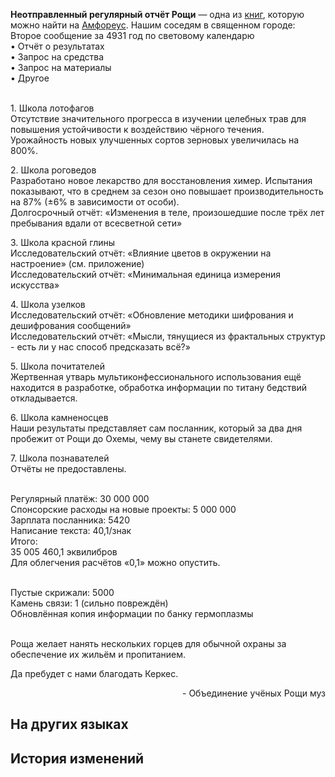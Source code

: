 {{Книга Инфобокс
|id           = 501
|Название     = 
|Изображение  = Предмет Неотправленный регулярный отчёт Рощи.png
|Мир          = Амфореус
|Томов        = 1
|Автор        = <!--нужно добавить-->
|Описание     = Регулярная корреспонденция между Рощей муз и Охемой, недоставленная вовремя из-за катастрофы.
|Том1         = {{tx}}
|Источник1    = {{tx|Отсутствует источник}}
|Персонажи    = 
|Фракции      = 
}}
'''Неотправленный регулярный отчёт Рощи''' — одна из [[Книги|книг]], которую можно найти на [[Амфореус]].
<!--
==Получение==
<gallery>
Книга НАЗВАНИЕ.png|НАЗВАНИЕ
Локация НАЗВАНИЕ.png|Расположение на карте. Ближайший пространственный якорь «[[НАЗВАНИЕ]]»
</gallery>
-->
Нашим соседям в священном городе:<br />        Второе сообщение за 4931 год по световому календарю<br />
• Отчёт о результатах<br />
• Запрос на средства<br />
• Запрос на материалы<br />
• Другое

{{Размер|28|Отчёт о результатах}}<br />
1. Школа лотофагов<br />
Отсутствие значительного прогресса в изучении целебных трав для повышения устойчивости к воздействию чёрного течения.<br />
Урожайность новых улучшенных сортов зерновых увеличилась на 800%.

2. Школа роговедов<br />
Разработано новое лекарство для восстановления химер. Испытания показывают, что в среднем за сезон оно повышает производительность на 87% (±6% в зависимости от особи).<br />
Долгосрочный отчёт: «Изменения в теле, произошедшие после трёх лет пребывания вдали от всесветной сети»

3. Школа красной глины<br />
Исследовательский отчёт: «Влияние цветов в окружении на настроение» (см. приложение)<br />
Исследовательский отчёт: «Минимальная единица измерения искусства»

4. Школа узелков<br />
Исследовательский отчёт: «Обновление методики шифрования и дешифрования сообщений»<br />
Исследовательский отчёт: «Мысли, тянущиеся из фрактальных структур - есть ли у нас способ предсказать всё?»

5. Школа почитателей<br />
Жертвенная утварь мультиконфессионального использования ещё находится в разработке, обработка информации по титану бедствий откладывается.

6. Школа камненосцев<br />
Наши результаты представляет сам посланник, который за два дня пробежит от Рощи до Охемы, чему вы станете свидетелями.

7. Школа познавателей<br />
Отчёты не предоставлены.

{{Размер|28|Запрос на средства}}<br />
Регулярный платёж: 30 000 000<br />
Спонсорские расходы на новые проекты: 5 000 000<br />
Зарплата посланника: 5420<br />
Написание текста: 40,1/знак<br />
Итого:<br />
35 005 460,1 эквилибров<br />
Для облегчения расчётов «0,1» можно опустить.

{{Размер|28|Запрос на материалы}}<br />
Пустые скрижали: 5000<br />
Камень связи: 1 (сильно повреждён)<br />
Обновлённая копия информации по банку гермоплазмы

{{Размер|28|Другое}}<br />
Роща желает нанять нескольких горцев для обычной охраны за обеспечение их жильём и пропитанием.

Да пребудет с нами благодать Керкес.<br /><div align="right">- Объединение учёных Рощи муз</div>

==На других языках==
{{На других языках
|en   = Undelivered Grove Report
|zhs  = 未寄出的树庭定期报告
|zht  = 未寄出的樹庭定期報告
|ja   = 送ることのできなかった樹庭の定期報告書
|ko   = 부치지 못한 나무 정원의 정기 보고서
|es   = Informe periódico no enviado del Soto
|fr   = Rapport du Bosquet non livré
|ru   = Неотправленный регулярный отчёт Рощи
|th   = รายงานประจำลานพฤกษ์ (ที่ยังไม่ได้ส่ง)
|vi   = Báo Cáo Điện Cây Định Kỳ Chưa Gửi
|de   = Nicht zugestellter Periodischer Bericht vom Hain
|id   = Laporan Berkala Grove yang Belum Dikirim
|pt   = Relatório Não Enviado Sobre o Bosque
}}

==История изменений==
{{История изменений|3.1}}